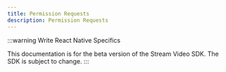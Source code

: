 ```yaml
---
title: Permission Requests
description: Permission Requests
---
```


:::warning
Write React Native Specifics

This documentation is for the beta version of the Stream Video SDK.
The SDK is subject to change.
:::

[//]: # ()
[//]: # (Permission requests allow call participants to request permission to publish audio/video/screen-share. Participants with elevated permissions can accept or reject these requests. This guide shows you how you can build a UI for sending and receiving these requests.)

[//]: # ()
[//]: # (:::note)

[//]: # ()
[//]: # (The [`ToggleVideoPublishingButton`]&#40;../../ui-components/call/call-controls/#togglevideopublishingbutton&#41;, [`ToggleAudioPublishingButton`]&#40;../../ui-components/call/call-controls/#toggleaudiopublishingbutton&#41; and [`ScreenShareButton`]&#40;../../ui-components/call/call-controls/#screensharebutton&#41; components can send permission requests, you only need to follow this guide if you want to build your own UI for this.)

[//]: # ()
[//]: # (The [`PermissionRequests`]&#40;../../ui-components/utility/permission-requests&#41; component can receive permission requests, you only need to follow this guide if you want to build your own UI for this.)

[//]: # ()
[//]: # (:::)

[//]: # ()
[//]: # (## Prerequisites)

[//]: # ()
[//]: # (Before we can join a call, we need to connect to Stream's edge infrastructure.)

[//]: # (To do that, we follow these steps:)

[//]: # ()
[//]: # (- [Register for a Stream account]&#40;https://getstream.io/try-for-free/&#41; and obtain our API key and secret.)

[//]: # (- Install the Stream React Video SDK:)

[//]: # (  - `npm install @stream-io/video-react-sdk`)

[//]: # (  - `yarn add @stream-io/video-react-sdk`)

[//]: # (- [Initialize the SDK]&#40;../../guides/client-auth&#41; by passing in your API key, token and user information)

[//]: # (- [Create and join a call]&#40;../../guides/joining-and-creating-calls&#41;)

[//]: # ()
[//]: # (## Start point)

[//]: # ()
[//]: # (Let's start with a simple call UI where we create an `audio_room` call.)

[//]: # ()
[//]: # (```tsx)

[//]: # (import {)

[//]: # (  StreamVideo,)

[//]: # (  StreamCall,)

[//]: # (  CallParticipantsView,)

[//]: # (  CallControls,)

[//]: # (  useCall,)

[//]: # (  StreamTheme,)

[//]: # (} from '@stream-io/video-react-sdk';)

[//]: # (import '@stream-io/video-react-sdk/dist/css/styles.css';)

[//]: # ()
[//]: # (export default function App&#40;&#41; {)

[//]: # (  // create client and call)

[//]: # ()
[//]: # (  return &#40;)

[//]: # (    <StreamTheme>)

[//]: # (      <StreamVideo client={client}>)

[//]: # (        <StreamCall call={call}>)

[//]: # (          <CallUI />)

[//]: # (        </StreamCall>)

[//]: # (      </StreamVideo>)

[//]: # (    </StreamTheme>)

[//]: # (  &#41;;)

[//]: # (})

[//]: # ()
[//]: # (const CallUI = &#40;&#41; => {)

[//]: # (  const call = useCall&#40;&#41;;)

[//]: # ()
[//]: # (  return &#40;)

[//]: # (    <div>)

[//]: # (      <PermissionRequestNotifications />)

[//]: # (      <CallParticipantsView call={call} />)

[//]: # (      <CallControls />)

[//]: # (      <PermissionRequests />)

[//]: # (    </div>)

[//]: # (  &#41;;)

[//]: # (};)

[//]: # ()
[//]: # (const PermissionRequests = &#40;&#41; => {};)

[//]: # ()
[//]: # (const PermissionRequestNotifications = &#40;&#41; => {};)

[//]: # (```)

[//]: # ()
[//]: # (:::note)

[//]: # ()
[//]: # (Permission requests are only relevant for [call types]&#40;../../guides/configuring-call-types/&#41; that have roles where a participant can't publish their audio/video/screen-share by default.)

[//]: # ()
[//]: # (:::)

[//]: # ()
[//]: # (In this guide, we will implement the `PermissionRequests` component to send permission requests and the `PermissionRequestNotifications` to receive them.)

[//]: # ()
[//]: # (To follow along with the guide, don't forget to turn off backstage mode so others can join:)

[//]: # ()
[//]: # (```typescript)

[//]: # (let call: Call;)

[//]: # ()
[//]: # (call.goLive&#40;&#41;;)

[//]: # (```)

[//]: # ()
[//]: # (## Request permission)

[//]: # ()
[//]: # (In this step we will implement the `PermissionRequests` component to send permission requests.)

[//]: # ()
[//]: # (For readability the code snippet only contains the `PermissionRequests` implementation, the [full example]&#40;#finished-example&#41; is available at the end of the guide.)

[//]: # ()
[//]: # (```tsx)

[//]: # (const PermissionRequests = &#40;&#41; => {)

[//]: # (  const call = useCall&#40;&#41;;)

[//]: # (  const canSendAudio = useHasPermissions&#40;OwnCapability.SEND_AUDIO&#41;;)

[//]: # (  const canSendVideo = useHasPermissions&#40;OwnCapability.SEND_VIDEO&#41;;)

[//]: # (  const canShareScreen = useHasPermissions&#40;OwnCapability.SCREENSHARE&#41;;)

[//]: # ()
[//]: # (  if &#40;!call&#41; {)

[//]: # (    return null;)

[//]: # (  })

[//]: # ()
[//]: # (  const shouldDisplayButton = &#40;capability&#41; => {)

[//]: # (    return &#40;)

[//]: # (      call.permissionsContext.canRequest&#40;capability&#41; &&)

[//]: # (      !call.permissionsContext.hasPermission&#40;capability&#41;)

[//]: # (    &#41;;)

[//]: # (  };)

[//]: # ()
[//]: # (  const requestPermission = &#40;capability&#41; => {)

[//]: # (    call.requestPermissions&#40;{ permissions: [capability] }&#41;;)

[//]: # (  };)

[//]: # ()
[//]: # (  return &#40;)

[//]: # (    <div>)

[//]: # (      {shouldDisplayButton&#40;OwnCapability.SEND_AUDIO&#41; && &#40;)

[//]: # (        <button onClick={&#40;&#41; => requestPermission&#40;OwnCapability.SEND_AUDIO&#41;}>)

[//]: # (          Request audio permission)

[//]: # (        </button>)

[//]: # (      &#41;})

[//]: # (      {shouldDisplayButton&#40;OwnCapability.SEND_VIDEO&#41; && &#40;)

[//]: # (        <button onClick={&#40;&#41; => requestPermission&#40;OwnCapability.SEND_VIDEO&#41;}>)

[//]: # (          Request video permission)

[//]: # (        </button>)

[//]: # (      &#41;})

[//]: # (      {shouldDisplayButton&#40;OwnCapability.SCREENSHARE&#41; && &#40;)

[//]: # (        <button onClick={&#40;&#41; => requestPermission&#40;OwnCapability.SCREENSHARE&#41;}>)

[//]: # (          Request screen share permission)

[//]: # (        </button>)

[//]: # (      &#41;})

[//]: # (      {canSendAudio ? 'Allowed to send audio' : 'Not allowed to send audio'})

[//]: # (      {canSendVideo ? 'Allowed to send video' : 'Not allowed to send video'})

[//]: # (      {canShareScreen)

[//]: # (        ? 'Allowed to share screen')

[//]: # (        : 'Not allowed to share screen'})

[//]: # (    </div>)

[//]: # (  &#41;;)

[//]: # (};)

[//]: # (```)

[//]: # ()
[//]: # (Let's unpack the above code snippet:)

[//]: # ()
[//]: # (- We only display the request button if the user is allowed to request the specific capability and doesn't already have that permission. For more information, check out the [permissions guide]&#40;../../guides/permissions-and-moderation&#41;.)

[//]: # (- To send the request we are using the `requestPermissions` method of the `Call` instance.)

[//]: # (- We use the `useHasPermissions` hook to be notified when the request was approved. Alternatively you can subscribe to the [`call.permissions_updated` event]&#40;../../advanced/events/&#41;.)

[//]: # ()
[//]: # (## Receive permission requests)

[//]: # ()
[//]: # (In this step we will implement the `PermissionRequestNotifications` component to receive permission requests.)

[//]: # ()
[//]: # (For readability, the code snippet only contains the `PermissionRequestNotifications` implementation, the [full example]&#40;#finished-example&#41; is available at the end of the guide.)

[//]: # ()
[//]: # (```tsx)

[//]: # (const PermissionRequestNotifications = &#40;&#41; => {)

[//]: # (  const call = useCall&#40;&#41;;)

[//]: # (  const permissionRequest = useCallPermissionRequest&#40;&#41;;)

[//]: # (  const [permissionRequests, setPermissionRequests] = useState&#40;[]&#41;;)

[//]: # ()
[//]: # (  useEffect&#40;&#40;&#41; => {)

[//]: # (    if &#40;!permissionRequest&#41; {)

[//]: # (      return;)

[//]: # (    })

[//]: # (    setPermissionRequests&#40;&#40;requests&#41; => [...requests, permissionRequest]&#41;;)

[//]: # (  }, [permissionRequest]&#41;;)

[//]: # ()
[//]: # (  if &#40;)

[//]: # (    !call ||)

[//]: # (    permissionRequests.length === 0 ||)

[//]: # (    !call.hasPermission&#40;OwnCapability.UPDATE_CALL_PERMISSIONS&#41;)

[//]: # (  &#41; {)

[//]: # (    return null;)

[//]: # (  })

[//]: # ()
[//]: # (  const answerRequest = async &#40;answer, request&#41; => {)

[//]: # (    if &#40;answer === 'accept'&#41; {)

[//]: # (      await call.grantPermissions&#40;request.user.id, request.permissions&#41;;)

[//]: # (    } else {)

[//]: # (      await call.revokePermissions&#40;request.user.id, request.permissions&#41;;)

[//]: # (    })

[//]: # (    setPermissionRequests&#40;&#40;requests&#41; => requests.filter&#40;&#40;r&#41; => r !== request&#41;&#41;;)

[//]: # (  };)

[//]: # ()
[//]: # (  return &#40;)

[//]: # (    <div>)

[//]: # (      {permissionRequests.map&#40;&#40;request&#41; => &#40;)

[//]: # (        <div>)

[//]: # (          New request from {request.user.id} to publish {request.permissions})

[//]: # (          <button onClick={&#40;&#41; => answerRequest&#40;'accept'&#41;}>Accept</button>)

[//]: # (          <button onClick={&#40;&#41; => answerRequest&#40;'reject'&#41;}>Reject</button>)

[//]: # (        </div>)

[//]: # (      &#41;&#41;})

[//]: # (    </div>)

[//]: # (  &#41;;)

[//]: # (};)

[//]: # (```)

[//]: # ()
[//]: # (Let's unpack the above code snippet:)

[//]: # ()
[//]: # (- We only show the permission requests to users that have the necessary capability to accept/reject: `call.hasPermission&#40;OwnCapability.UPDATE_CALL_PERMISSIONS&#41;`)

[//]: # (- We use the `useCallPermissionRequest` hook to be notified about permission requests)

[//]: # (- A permission request can be accepted with the `grantPermissions` method of the `Call` instance)

[//]: # (- A permission request can be rejected with the `revokePermissions` method of the `Call` instance. This method can also be used to revoke permissions later in the call.)

[//]: # ()
[//]: # (## Finished example)

[//]: # ()
[//]: # (Here is the full example:)

[//]: # ()
[//]: # (```tsx)

[//]: # (import {)

[//]: # (  StreamVideo,)

[//]: # (  StreamCall,)

[//]: # (  CallParticipantsView,)

[//]: # (  useCall,)

[//]: # (  StreamTheme,)

[//]: # (  OwnCapability,)

[//]: # (  useCallPermissionRequest,)

[//]: # (  CallControls,)

[//]: # (  useHasPermissions,)

[//]: # (} from '@stream-io/video-react-sdk';)

[//]: # (import '@stream-io/video-react-sdk/dist/css/styles.css';)

[//]: # (import { useEffect, useState } from 'react';)

[//]: # ()
[//]: # (export default function App&#40;&#41; {)

[//]: # (  // create client and call)

[//]: # ()
[//]: # (  return &#40;)

[//]: # (    <StreamTheme>)

[//]: # (      <StreamVideo client={client}>)

[//]: # (        <StreamCall call={call}>)

[//]: # (          <CallUI />)

[//]: # (        </StreamCall>)

[//]: # (      </StreamVideo>)

[//]: # (    </StreamTheme>)

[//]: # (  &#41;;)

[//]: # (})

[//]: # ()
[//]: # (const CallUI = &#40;&#41; => {)

[//]: # (  const call = useCall&#40;&#41;;)

[//]: # ()
[//]: # (  return &#40;)

[//]: # (    <div>)

[//]: # (      <PermissionRequestNotifications />)

[//]: # (      <CallParticipantsView call={call} />)

[//]: # (      <CallControls />)

[//]: # (      <PermissionRequests />)

[//]: # (    </div>)

[//]: # (  &#41;;)

[//]: # (};)

[//]: # ()
[//]: # (const PermissionRequests = &#40;&#41; => {)

[//]: # (  const call = useCall&#40;&#41;;)

[//]: # (  const canSendAudio = useHasPermissions&#40;OwnCapability.SEND_AUDIO&#41;;)

[//]: # (  const canSendVideo = useHasPermissions&#40;OwnCapability.SEND_VIDEO&#41;;)

[//]: # (  const canShareScreen = useHasPermissions&#40;OwnCapability.SCREENSHARE&#41;;)

[//]: # ()
[//]: # (  if &#40;!call&#41; {)

[//]: # (    return null;)

[//]: # (  })

[//]: # ()
[//]: # (  const shouldDisplayButton = &#40;capability&#41; => {)

[//]: # (    return &#40;)

[//]: # (      call.permissionsContext.canRequest&#40;capability&#41; &&)

[//]: # (      !call.permissionsContext.hasPermission&#40;capability&#41;)

[//]: # (    &#41;;)

[//]: # (  };)

[//]: # ()
[//]: # (  const requestPermission = &#40;capability&#41; => {)

[//]: # (    call.requestPermissions&#40;{ permissions: [capability] }&#41;;)

[//]: # (  };)

[//]: # ()
[//]: # (  return &#40;)

[//]: # (    <div>)

[//]: # (      {shouldDisplayButton&#40;OwnCapability.SEND_AUDIO&#41; && &#40;)

[//]: # (        <button onClick={&#40;&#41; => requestPermission&#40;OwnCapability.SEND_AUDIO&#41;}>)

[//]: # (          Request audio permission)

[//]: # (        </button>)

[//]: # (      &#41;})

[//]: # (      {shouldDisplayButton&#40;OwnCapability.SEND_VIDEO&#41; && &#40;)

[//]: # (        <button onClick={&#40;&#41; => requestPermission&#40;OwnCapability.SEND_VIDEO&#41;}>)

[//]: # (          Request video permission)

[//]: # (        </button>)

[//]: # (      &#41;})

[//]: # (      {shouldDisplayButton&#40;OwnCapability.SCREENSHARE&#41; && &#40;)

[//]: # (        <button onClick={&#40;&#41; => requestPermission&#40;OwnCapability.SCREENSHARE&#41;}>)

[//]: # (          Request screen share permission)

[//]: # (        </button>)

[//]: # (      &#41;})

[//]: # (      {canSendAudio ? 'Allowed to send audio' : 'Not allowed to send audio'})

[//]: # (      {canSendVideo ? 'Allowed to send video' : 'Not allowed to send video'})

[//]: # (      {canShareScreen)

[//]: # (        ? 'Allowed to share screen')

[//]: # (        : 'Not allowed to share screen'})

[//]: # (    </div>)

[//]: # (  &#41;;)

[//]: # (};)

[//]: # ()
[//]: # (const PermissionRequestNotifications = &#40;&#41; => {)

[//]: # (  const call = useCall&#40;&#41;;)

[//]: # (  const permissionRequest = useCallPermissionRequest&#40;&#41;;)

[//]: # (  const [permissionRequests, setPermissionRequests] = useState&#40;[]&#41;;)

[//]: # ()
[//]: # (  useEffect&#40;&#40;&#41; => {)

[//]: # (    if &#40;!permissionRequest&#41; {)

[//]: # (      return;)

[//]: # (    })

[//]: # (    setPermissionRequests&#40;&#40;requests&#41; => [...requests, permissionRequest]&#41;;)

[//]: # (  }, [permissionRequest]&#41;;)

[//]: # ()
[//]: # (  if &#40;)

[//]: # (    !call ||)

[//]: # (    permissionRequests.length === 0 ||)

[//]: # (    !call.hasPermission&#40;OwnCapability.UPDATE_CALL_PERMISSIONS&#41;)

[//]: # (  &#41; {)

[//]: # (    return null;)

[//]: # (  })

[//]: # ()
[//]: # (  const answerRequest = async &#40;answer, request&#41; => {)

[//]: # (    if &#40;answer === 'accept'&#41; {)

[//]: # (      await call.grantPermissions&#40;request.user.id, request.permissions&#41;;)

[//]: # (    } else {)

[//]: # (      await call.revokePermissions&#40;request.user.id, request.permissions&#41;;)

[//]: # (    })

[//]: # (    setPermissionRequests&#40;&#40;requests&#41; => requests.filter&#40;&#40;r&#41; => r !== request&#41;&#41;;)

[//]: # (  };)

[//]: # ()
[//]: # (  return &#40;)

[//]: # (    <div>)

[//]: # (      {permissionRequests.map&#40;&#40;request&#41; => &#40;)

[//]: # (        <div>)

[//]: # (          New request from {request.user.id} to publish {request.permissions})

[//]: # (          <button onClick={&#40;&#41; => answerRequest&#40;'accept'&#41;}>Accept</button>)

[//]: # (          <button onClick={&#40;&#41; => answerRequest&#40;'reject'&#41;}>Reject</button>)

[//]: # (        </div>)

[//]: # (      &#41;&#41;})

[//]: # (    </div>)

[//]: # (  &#41;;)

[//]: # (};)

[//]: # (```)
